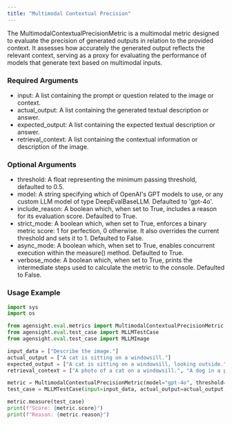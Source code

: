 ```yaml
---
title: "Multimodal Contextual Precision"
---
```


The MultimodalContextualPrecisionMetric is a multimodal metric designed to evaluate the precision of generated outputs in relation to the provided context. It assesses how accurately the generated output reflects the relevant context, serving as a proxy for evaluating the performance of models that generate text based on multimodal inputs.

### **Required Arguments**

- input: A list containing the prompt or question related to the image or context.
- actual_output: A list containing the generated textual description or answer.
- expected_output: A list containing the expected textual description or answer.
- retrieval_context: A list containing the contextual information or description of the image.

### **Optional Arguments**

- threshold: A float representing the minimum passing threshold, defaulted to 0.5.
- model: A string specifying which of OpenAI's GPT models to use, or any custom LLM model of type DeepEvalBaseLLM. Defaulted to 'gpt-4o'.
- include_reason: A boolean which, when set to True, includes a reason for its evaluation score. Defaulted to True.
- strict_mode: A boolean which, when set to True, enforces a binary metric score: 1 for perfection, 0 otherwise. It also overrides the current threshold and sets it to 1. Defaulted to False.
- async_mode: A boolean which, when set to True, enables concurrent execution within the measure() method. Defaulted to True.
- verbose_mode: A boolean which, when set to True, prints the intermediate steps used to calculate the metric to the console. Defaulted to False.

### **Usage Example**

```python
import sys
import os

from agensight.eval.metrics import MultimodalContextualPrecisionMetric
from agensight.eval.test_case import MLLMTestCase
from agensight.eval.test_case import MLLMImage

input_data = ["Describe the image."]
actual_output = ["A cat is sitting on a windowsill."]
expected_output = ["A cat is sitting on a windowsill, looking outside."]
retrieval_context = ["A photo of a cat on a windowsill.", "A dog in a park."]

metric = MultimodalContextualPrecisionMetric(model="gpt-4o", threshold=0.5)
test_case = MLLMTestCase(input=input_data, actual_output=actual_output, expected_output=expected_output, retrieval_context=retrieval_context)

metric.measure(test_case)
print(f"Score: {metric.score}")
print(f"Reason: {metric.reason}") 
```